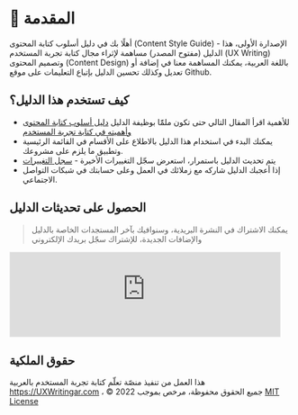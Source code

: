 # 📔 المقدمة

أهلًا بك في دليل أسلوب كتابة المحتوى (Content Style Guide) - الإصدارة الأولى، هذا الدليل (مفتوح المصدر) مساهمة لإثراء مجال كتابة تجربة المستخدم (UX Writing) وتصميم المحتوى (Content Design) باللغة العربية، يمكنك المساهمة معنا في إضافة أو تعديل وكذلك تحسين الدليل بإتباع التعليمات على موقع Github.

## كيف تستخدم هذا الدليل؟

- للأهمية اقرأ المقال التالي حتى تكون ملمًًا بوظيفة الدليل [دليل أسلوب كتابة المحتوى وأهميته في كتابة تجربة المستخدم](https://uxwritingar.com/ux-writing/11992)
- يمكنك البدء في استخدام هذا الدليل بالاطلاع على الأقسام في القائمة الرئيسية وتطبيق ما يلزم على مشروعك.
- يتم تحديث الدليل باستمرار، استعرض سجّل التغييرات الأخيرة - [سجل التغييرات](https://github.com/UX-Writing/Content-Style-Guide-in-Arabic/releases/)
- إذا أعجبك الدليل شاركه مع زملائك في العمل وعلى حسابتك في شبكات التواصل الاجتماعي.

## الحصول على تحديثات الدليل 
> يمكنك الاشتراك في النشرة البريدية، وسنوافيك بآخر المستجدات الخاصة بالدليل والإضافات الجديدة، للإشتراك سجّل بريدك الإلكتروني
 
<iframe src="https://uxwritingar.substack.com/embed" width="480" height="150" style="border:1px solid #EEE; background:white;" frameborder="0" scrolling="no"></iframe>


## حقوق الملكية
هذا العمل من تنفيذ منصّة تعلّم كتابة تجربة المستخدم بالعربية https://UXWritingar.com ، © 2022 جميع الحقوق محفوظة، مرخص بموجب [MIT License](https://github.com/UX-Writing/Content-Style-Guide-in-Arabic/blob/main/LICENSE.md)

